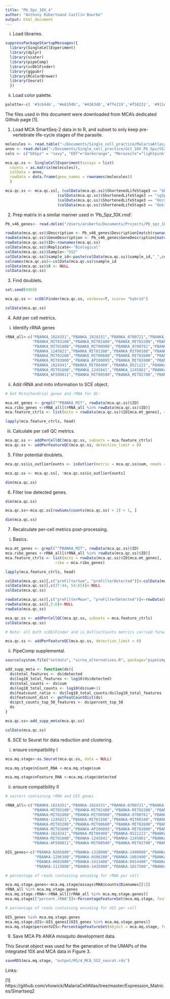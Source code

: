 ```yaml
---
title: "Pb_Spz_10X_4"
author: "Anthony Rubertoand Caitlin Bourke"
output: html_document
---
```


  i. Load libraries.

```r

suppressPackageStartupMessages({
  library(SingleCellExperiment)
  library(dplyr)
  library(scater)
  library(pipeComp)
  library(scDblFinder)
  library(ggpubr)
  library(RColorBrewer)
  library(Seurat)
  })

```
  ii. Load color palette.
  
```r

palette<-c( '#3cb44b', "#e6194b", '#4363d8','#ffe119','#f58231', '#911eb4', '#46f0f0', '#800000', '#ffd8b1', '#fabebe', '#008080', '#e6beff', '#9a6324', 'grey60', '#f032e6', '#aaffc3', '#808000', '#bcf60c', '#000075', '#808080', '#ffffff', '#000000')

```

The files used in this document were downloaded from MCA's dedicated Github page [1]. 

1. Load MCA SmartSeq-2 data in to R, and subset to only keep pre-vertebrate life-cycle stages of the parasite.

```r

molecules <- read.table("~/Documents/Single_cell_practice/MalariaAtlas/SS2_counts.txt", header = TRUE, sep = ",", row.names=1, stringsAsFactors = TRUE)
anno <- read.delim("~/Documents/Single_cell_practice/Git_10X_Pb_Spz/SS2_pheno.txt", header = TRUE, sep = ",")
cols <- c("bbSpz" = "navy", "EEF"="darkorange", "Merozoite"="lightpink", "oocyst"="steelblue", "ook" = "turquoise4", "Ring"="hotpink", "sgSpz"= "royalblue", "Schizont" = "violetred", "Male"="purple", "Female"="purple4", "ookoo" = "mediumturquoise", "Trophozoite"="violet")

mca.qc.ss <- SingleCellExperiment(assays = list(
  counts = as.matrix(molecules)), 
  colData = anno,
  rowData = data.frame(gene_names = rownames(molecules))
  )

mca.qc.ss <- mca.qc.ss[, (colData(mca.qc.ss)$ShortenedLifeStage3 == "bbSpz") | 
                       (colData(mca.qc.ss)$ShortenedLifeStage3 == "sgSpz") |
                       (colData(mca.qc.ss)$ShortenedLifeStage3 == "Oocyst") |
                       (colData(mca.qc.ss)$ShortenedLifeStage3 == "Ookinete")]

```

2. Prep matrix in a similar manner used in 'Pb_Spz_10X.rmd'.

```r

Pb_v46_genes<- read.delim("/Users/aruberto/Documents/Projects/Pb_spz_10X_sc/Analyses/R/PbANKA_v46_info.txt") %>% distinct()

rowData(mca.qc.ss)$Description <- Pb_v46_genes$Description[match(rownames(mca.qc.ss), Pb_v46_genes$Gene)]
rowData(mca.qc.ss)$GeneDescription <- Pb_v46_genes$GeneDescription[match(rownames(mca.qc.ss), Pb_v46_genes$Gene)]
rowData(mca.qc.ss)$ID<-rownames(mca.qc.ss)
colData(mca.qc.ss)$Replicate<-"Biological"
colData(mca.qc.ss)$Sample<-"SS2"
colData(mca.qc.ss)$sample_id<-paste(colData(mca.qc.ss)$sample_id,"_",colData(mca.qc.ss)$Sample, sep = "")
colnames(mca.qc.ss)<-colData(mca.qc.ss)$sample_id
colData(mca.qc.ss)$X <- NULL
colData(mca.qc.ss)

```

3. Find doublets.

```r

set.seed(6969)

mca.qc.ss <- scDblFinder(mca.qc.ss, verbose=T, score= "hybrid")

colData(mca.qc.ss)

```

4. Add per cell metrics.

  i. Identify rRNA genes

```r

rRNA_all<-c("PBANKA_1024351","PBANKA_1024331","PBANKA_0700721","PBANKA_MIT00300","PBANKA_MIT00700","PBANKA_MIT02500",
            "PBANKA_MIT03100","PBANKA_MIT02400","PBANKA_MIT02200","PBANKA_MIT00800","PBANKA_MIT01200","PBANKA_MIT01700",
            "PBANKA_MIT01000","PBANKA_MIT00900","PBANKA_0700761","PBANKA_0622961","PBANKA_MIT01400","PBANKA_API00051",
            "PBANKA_1245821","PBANKA_MIT01500","PBANKA_MIT00100","PBANKA_MIT02300","PBANKA_MIT01300","PBANKA_MIT03600",
            "PBANKA_MIT03200","PBANKA_MIT00600","PBANKA_MIT02600","PBANKA_MIT02900","PBANKA_MIT00200","PBANKA_0622941",
            "PBANKA_MIT03000","PBANKA_API00095","PBANKA_MIT02000","PBANKA_0622921","PBANKA_MIT02800","PBANKA_0521241",
            "PBANKA_1024341","PBANKA_MIT00400","PBANKA_0521221","PBANKA_MIT03500","PBANKA_0521261","PBANKA_MIT03700",
            "PBANKA_MIT01600","PBANKA_1245841","PBANKA_1245861","PBANKA_MIT03300","PBANKA_MIT03400","PBANKA_API00055",
            "PBANKA_API00011","PBANKA_MIT00500","PBANKA_MIT02700","PBANKA_MIT02100","PBANKA_0700741")

```

  ii. Add rRNA and mito information to SCE object.

```r

# Get Mitochondrial genes and rRNA for QC:

mca.mt_genes <- grepl("^PBANKA_MIT", rowData(mca.qc.ss)$ID)
mca.ribo_genes <-rRNA_all[(rRNA_all %in% rowData(mca.qc.ss)$ID)]
mca.feature_ctrls <- list(mito = rowData(mca.qc.ss)$ID[mca.mt_genes], ribo = mca.ribo_genes)

lapply(mca.feature_ctrls, head)

```
  iii. Calculate per cell QC metrics.

```r

mca.qc.ss <- addPerCellQC(mca.qc.ss, subsets = mca.feature_ctrls)
mca.qc.ss <- addPerFeatureQC(mca.qc.ss, detection_limit = 0)

```

5. Filter potential doublets.

```r

mca.qc.ss$is_outlierCounts <- isOutlier(metric = mca.qc.ss$sum, nmads = 3, type = "higher", log = TRUE)

mca.qc.ss <- mca.qc.ss[, !mca.qc.ss$is_outlierCounts]

dim(mca.qc.ss)

```

6. Filter low detected genes.

```r

dim(mca.qc.ss)

mca.qc.ss<-mca.qc.ss[rowSums(counts(mca.qc.ss) > 2) > 1, ]

dim(mca.qc.ss)

```

7. Recalculate per-cell metrics post-processing.

  i. Basics.

```r

mca.mt_genes <- grepl("^PBANKA_MIT", rowData(mca.qc.ss)$ID)
mca.ribo_genes <-rRNA_all[(rRNA_all %in% rowData(mca.qc.ss)$ID)]
mca.feature_ctrls <- list(mito = rowData(mca.qc.ss)$ID[mca.mt_genes],
                      ribo = mca.ribo_genes)

lapply(mca.feature_ctrls, head)

colData(mca.qc.ss)[,c("preFilterSum", "preFilterDetected")]<-colData(mca.qc.ss)[,54:55]
colData(mca.qc.ss)[,c(37:44, 54:65)]<-NULL
colData(mca.qc.ss)

rowData(mca.qc.ss)[,c("preFilterMean", "preFilterDetected")]<-rowData(mca.qc.ss)[,5:6]
rowData(mca.qc.ss)[,5:6]<-NULL
rowData(mca.qc.ss)

mca.qc.ss <- addPerCellQC(mca.qc.ss, subsets = mca.feature_ctrls)
colData(mca.qc.ss)

# Note: all both scDblFinder and is_OutlierCounts metrics carried forward are based on the PRE-FILTERED cell numbers.

mca.qc.ss <- addPerFeatureQC(mca.qc.ss, detection_limit = 0)

```

  ii. PipeComp supplemental.
  
```r

source(system.file("extdata", "scrna_alternatives.R", package="pipeComp"))

add_supp_meta <- function(ds){
  ds$total_features <- ds$detected
  ds$log10_total_features <- log10(ds$detected)
  ds$total_counts <- ds$sum
  ds$log10_total_counts <- log10(ds$sum+1)
  ds$featcount_ratio <- ds$log10_total_counts/ds$log10_total_features
  ds$featcount_dist <- getFeatCountDist(ds)
  ds$pct_counts_top_50_features <- ds$percent_top_50
  ds
}

mca.qc.ss<-add_supp_meta(mca.qc.ss)

colData(mca.qc.ss)

```


8. SCE to Seurat for data reduction and clustering.

 i. ensure compatibility I 

```r

mca.mq.stage<-as.Seurat(mca.qc.ss, data = NULL)

mca.mq.stage$nCount_RNA <-mca.mq.stage$sum

mca.mq.stage$nFeature_RNA <-mca.mq.stage$detected

```

  ii. ensure compatibility II
  
```r

# vectors containing rRNA and UIS genes 

rRNA_all<-c("PBANKA-1024351","PBANKA-1024331","PBANKA-0700721","PBANKA-MIT00300","PBANKA-MIT00700","PBANKA-MIT02500",
            "PBANKA-MIT03100","PBANKA-MIT02400","PBANKA-MIT02200","PBANKA-MIT00800","PBANKA-MIT01200","PBANKA-MIT01700",
            "PBANKA-MIT01000","PBANKA-MIT00900","PBANKA-0700761","PBANKA-0622961","PBANKA-MIT01400","PBANKA-API00051",
            "PBANKA-1245821","PBANKA-MIT01500","PBANKA-MIT00100","PBANKA-MIT02300","PBANKA-MIT01300","PBANKA-MIT03600",
            "PBANKA-MIT03200","PBANKA-MIT00600","PBANKA-MIT02600","PBANKA-MIT02900","PBANKA-MIT00200","PBANKA-0622941",
            "PBANKA-MIT03000","PBANKA-API00095","PBANKA-MIT02000","PBANKA-0622921","PBANKA-MIT02800","PBANKA-0521241",
            "PBANKA-1024341","PBANKA-MIT00400","PBANKA-0521221","PBANKA-MIT03500","PBANKA-0521261","PBANKA-MIT03700",
            "PBANKA-MIT01600","PBANKA-1245841","PBANKA-1245861","PBANKA-MIT03300","PBANKA-MIT03400","PBANKA-API00055",
            "PBANKA-API00011","PBANKA-MIT00500","PBANKA-MIT02700","PBANKA-MIT02100","PBANKA-0700741")

UIS_genes<-c("PBANKA-0205800","PBANKA-1328000","PBANKA-1400800","PBANKA-0501200","PBANKA-0211300","PBANKA-1454900","PBANKA-1233500","PBANKA-1128100",
             "PBANKA-1206300","PBANKA-0506200","PBANKA-1003400","PBANKA-0511400","PBANKA-1232400","PBANKA-1346300","PBANKA-1321400","PBANKA-1311000",
             "PBANKA-0602000","PBANKA-1413400","PBANKA-0914400","PBANKA-1320100",
             "PBANKA-1113800","PBANKA-1435900","PBANKA-1017500","PBANKA-1020200")

# percentage of reads containing encoding for rRNA per cell

mca.mq.stage.genes<-mca.mq.stage@assays$RNA@counts@Dimnames[[1]]
rRNA_all %in% mca.mq.stage.genes
mca.mq.stage.rRNA<-rRNA_all[(rRNA_all %in% mca.mq.stage.genes)]
mca.mq.stage[["percent.rRNA"]]<-PercentageFeatureSet(mca.mq.stage, features = mca.mq.stage.rRNA)

# percentage of reads containing encoding for UIS per cell

UIS_genes %in% mca.mq.stage.genes
mca.mq.stage.UIS<-UIS_genes[(UIS_genes %in% mca.mq.stage.genes)]
mca.mq.stage$percentUIS<-PercentageFeatureSet(object = mca.mq.stage, features = mca.mq.stage.UIS, assay = 'RNA')

```

9. Save MCA Pb ANKA mosquito development data.

This Seurat object was used for the generation of the UMAPs of the integrated 10X and MCA data in Figure 3.

```r

saveRDS(mca.mq.stage, "output/MS/4_MCA_SS2_seurat.rds")

```

Links:

[1] https://github.com/vhowick/MalariaCellAtlas/tree/master/Expression_Matrices/Smartseq2


